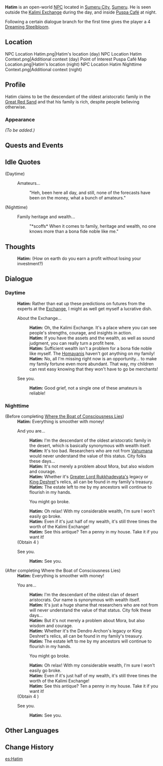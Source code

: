 {{Meta
|missing_NPC_profile  = yes
}}
{{Character Infobox
|type             = Open-World NPC
|image            = NPC Hatim.png
|region           = Sumeru
|location         = Sumeru
|affiliation      = 
|title            = Millionaire (Self-Proclaimed)
|dialoguereward   = {{Card|Dreaming Steelbloom|1|quality=4}}
|ancestry         = 
|father           =
|mother           = 
|spouse           = 
|sibling          = 
|child            = 
|relative         = 
|voiceEN          = 
|voiceCN          = 
|voiceJP          = 
}}
'''Hatim''' is an open-world [[NPC]] located in [[Sumeru City]], [[Sumeru]]. He is seen outside the [[Kalimi Exchange]] during the day, and inside [[Puspa Café]] at night.

Following a certain dialogue branch for the first time gives the player a 4{{Star}} [[Dreaming Steelbloom]].

==Location==
<gallery>
NPC Location Hatim.png|Hatim's location (day)
NPC Location Hatim Context.png|Additional context (day)
Point of Interest Puspa Café Map Location.png|Hatim's location (night)
NPC Location Hatim Nighttime Context.png|Additional context (night)
</gallery>

==Profile==
Hatim claims to be the descendant of the oldest aristocratic family in the [[Great Red Sand]] and that his family is rich, despite people believing otherwise.

===Appearance===
''(To be added.)''

==Quests and Events==
{{Quests and Events}}

==Idle Quotes==
{{Dialogue Start}}
;(Daytime)
: {{DIcon|Idle}} Amateurs...
:: {{A|VO Hatim 01.ogg}} "Heh, been here all day, and still, none of the forecasts have been on the money, what a bunch of amateurs."

;(Nighttime)
: {{DIcon|Idle}} Family heritage and wealth...
:: {{A|VO Hatim 02.ogg}} "*scoffs* When it comes to family, heritage and wealth, no one knows more than a bona fide noble like me."
{{Dialogue End}}

==Thoughts==
{{All Schemes to Know Explanation|name=Hatim}}
:{{A|VO Hatim All Schemes to Know 01.ogg}} '''Hatim:''' (How on earth do you earn a profit without losing your investment?)

==Dialogue==
===Daytime===
{{Dialogue Start}}
:'''Hatim:''' Rather than eat up these predictions on futures from the experts at the [[Kalimi Exchange|Exchange]], I might as well get myself a lucrative dish.
:{{DIcon}} About the Exchange...
::'''Hatim:''' Oh, the Kalimi Exchange. It's a place where you can see people's strengths, courage, and insights in action.
::'''Hatim:''' If you have the assets and the wealth, as well as sound judgment, you can really turn a profit here.
::'''Hatim:''' Sufficient wealth isn't a problem for a bona fide noble like myself. The [[Homayani Family|Homayanis]] haven't got anything on my family!
::'''Hatim:''' No, all I'm missing right now is an opportunity... to make my family fortune even more abundant. That way, my children can rest easy knowing that they won't have to go be merchants!
:{{DIcon}} See you.
::'''Hatim:''' Good grief, not a single one of these amateurs is reliable!
{{Dialogue End}}

===Nighttime===
{{Dialogue Start}}
;(Before completing [[Where the Boat of Consciousness Lies]])
:'''Hatim:''' Everything is smoother with money!
:{{DIcon}} And you are...
::'''Hatim:''' I'm the descendant of the oldest aristocratic family in the desert, which is basically synonymous with wealth itself.
::'''Hatim:''' It's too bad. Researchers who are not from [[Vahumana]] would never understand the value of this status. City folks these days...
::'''Hatim:''' It's not merely a problem about Mora, but also wisdom and courage.
::'''Hatim:''' Whether it's [[Greater Lord Rukkhadevata|Greater Lord Rukkhadevata's]] legacy or [[King Deshret]]'s relics, all can be found in my family's treasury.
::'''Hatim:''' The estate left to me by my ancestors will continue to flourish in my hands.
::{{DIcon|Reward}} You might go broke.
::'''Hatim:''' Oh relax! With my considerable wealth, I'm sure I won't easily go broke.
::'''Hatim:''' Even if it's just half of my wealth, it's still three times the worth of the Kalimi Exchange!
::'''Hatim:''' See this antique? Ten a penny in my house. Take it if you want it!
:;(Obtain 4{{Star}} {{Item|Dreaming Steelbloom}})
:{{DIcon}} See you.
::'''Hatim:''' See you.

;(After completing Where the Boat of Consciousness Lies)
:'''Hatim:''' Everything is smoother with money!
:{{DIcon}} You are...
::'''Hatim:''' I'm the descendant of the oldest clan of desert aristocrats. Our name is synonymous with wealth itself.
::'''Hatim:''' It's just a huge shame that researchers who are not from {{Rubi|Vahumana|Aetiology}} will never understand the value of that status. City folk these days...
::'''Hatim:''' But it's not merely a problem about Mora, but also wisdom and courage.
::'''Hatim:''' Whether it's the Dendro Archon's legacy or King Deshret's relics, all can be found in my family's treasury.
::'''Hatim:''' The estate left to me by my ancestors will continue to flourish in my hands.
::{{DIcon|Reward}} You might go broke.
::'''Hatim:''' Oh relax! With my considerable wealth, I'm sure I won't easily go broke.
::'''Hatim:''' Even if it's just half of my wealth, it's still three times the worth of the Kalimi Exchange!
::'''Hatim:''' See this antique? Ten a penny in my house. Take it if you want it!
:;(Obtain 4{{Star}} {{Item|Dreaming Steelbloom}})
:{{DIcon}} See you.
::'''Hatim:''' See you.
{{Dialogue End}}
<!--
==Event Dialogue==
===Event Name===
{{Dialogue Start}}
:'''{{subst:PAGENAME}}:'''
{{Dialogue End}}

==Trivia==
*
-->
==Other Languages==
{{Other Languages
|default_hidden = 1
|en      = Hatim
|zhs     = 哈特姆
|zhs_rm  = Hātèmǔ
|zht     = 哈特姆
|zht_rm  = Hātèmǔ
|ja      = ハティム
|ja_rm   = Hatimu
|ko      = 하팀
|es      = Hatim
|fr      = Hatim
|ru      = Хатим
|th      = Hatim
|vi      = Hatim
|de      = Hatim
|id      = Hatim
|pt      = Hatim
|tr      = Hatim
|it      = Hatim
}}

==Change History==
{{Change History|3.0}}

[[es:Hatim]]